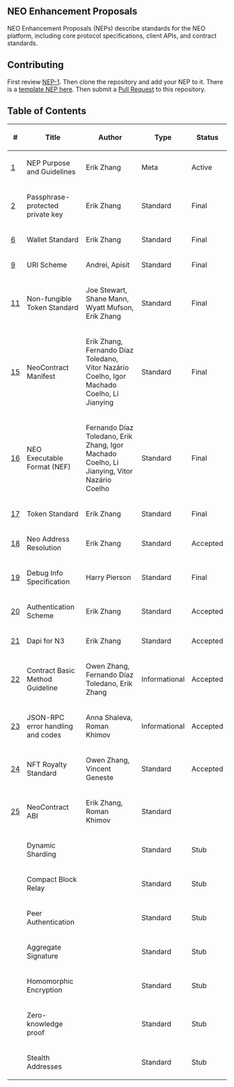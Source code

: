 ==NEO Enhancement Proposals==

NEO Enhancement Proposals (NEPs) describe standards for the NEO platform, including core protocol specifications, client APIs, and contract standards.

==Contributing==

First review [[nep-1.mediawiki|NEP-1]]. Then clone the repository and add your NEP to it. There is a [[nep-X.mediawiki|template NEP here]]. Then submit a [https://github.com/neo-project/proposals/pulls Pull Request] to this repository.

==Table of Contents==

{| class="wikitable sortable" style="width: auto; text-align: center; font-size: smaller; table-layout: fixed;"
!<nowiki>#</nowiki>
!Title
!Author
!Type
!Status
|-
| [[nep-1.mediawiki|1]]
| NEP Purpose and Guidelines
| Erik Zhang
| Meta
| Active
|-
| [[nep-2.mediawiki|2]]
| Passphrase-protected private key
| Erik Zhang
| Standard
| Final
|-
| [[nep-6.mediawiki|6]]
| Wallet Standard
| Erik Zhang
| Standard
| Final
|-
| [[nep-9.mediawiki|9]]
| URI Scheme
| Andrei, Apisit
| Standard
| Final
|-
| [[nep-11.mediawiki|11]]
| Non-fungible Token Standard
| Joe Stewart, Shane Mann, Wyatt Mufson, Erik Zhang
| Standard
| Final
|-
| [[nep-15.mediawiki|15]]
| NeoContract Manifest
| Erik Zhang, Fernando Díaz Toledano, Vitor Nazário Coelho, Igor Machado Coelho, Li Jianying
| Standard
| Final
|-
| [[nep-16.mediawiki|16]]
| NEO Executable Format (NEF)
| Fernando Díaz Toledano, Erik Zhang, Igor Machado Coelho, Li Jianying, Vitor Nazário Coelho
| Standard
| Final
|-
| [[nep-17.mediawiki|17]]
| Token Standard
| Erik Zhang
| Standard
| Final
|-
| [https://github.com/neo-project/proposals/pull/133 18]
| Neo Address Resolution
| Erik Zhang
| Standard
| Accepted
|-
| [[nep-19.mediawiki|19]]
| Debug Info Specification
| Harry Pierson
| Standard
| Final
|-
| [https://github.com/neo-project/proposals/pull/134 20]
| Authentication Scheme
| Erik Zhang
| Standard
| Accepted
|-
| [https://github.com/neo-project/proposals/pull/145 21]
| Dapi for N3
| Erik Zhang
| Standard
| Accepted
|-
| [https://github.com/neo-project/proposals/pull/154 22]
| Contract Basic Method Guideline
| Owen Zhang, Fernando Díaz Toledano, Erik Zhang
| Informational
| Accepted
|-
| [[nep-23.mediawiki|23]]
| JSON-RPC error handling and codes
| Anna Shaleva, Roman Khimov
| Informational
| Accepted
|-
| [[nep-24.mediawiki|24]]
| NFT Royalty Standard
| Owen Zhang, Vincent Geneste
| Standard
| Accepted
|-
| [[nep-25.mediawiki|25]]
| NeoContract ABI
| Erik Zhang, Roman Khimov
| Standard
|-
| 
| Dynamic Sharding
| 
| Standard
| Stub
|-
| 
| Compact Block Relay
| 
| Standard
| Stub
|-
| 
| Peer Authentication
| 
| Standard
| Stub
|-
| 
| Aggregate Signature
| 
| Standard
| Stub
|-
| 
| Homomorphic Encryption
| 
| Standard
| Stub
|-
| 
| Zero-knowledge proof
| 
| Standard
| Stub
|-
| 
| Stealth Addresses
| 
| Standard
| Stub
|}